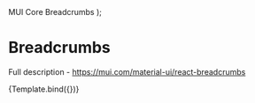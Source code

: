 
<Meta title="Material-UI/Navigation/Breadcrumbs" component={Breadcrumbs} />

  <MemoryRouter>
    <Breadcrumbs aria-label="breadcrumb">
      <Link underline="hover" color="inherit">
        MUI
      </Link>
      <Link underline="hover" color="inherit">
        Core
      </Link>
      <Typography color="text.primary">Breadcrumbs</Typography>
    </Breadcrumbs>
  </MemoryRouter>
);

# Breadcrumbs

Full description - https://mui.com/material-ui/react-breadcrumbs

<Canvas>
  <Story name="Primary">{Template.bind({})}</Story>
</Canvas>

